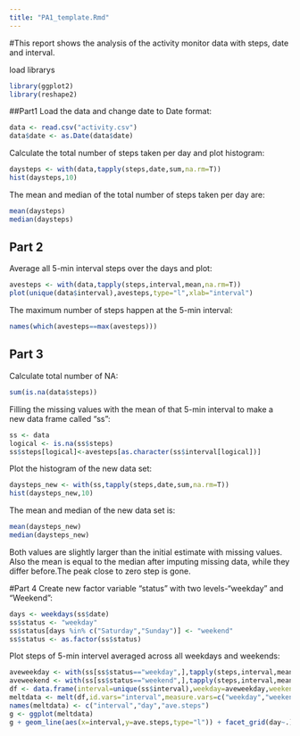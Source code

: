 ```yaml
---
title: "PA1_template.Rmd"
---
```

#This report shows the analysis of the activity monitor data with steps, date and interval.

load librarys
```r
library(ggplot2)
library(reshape2)
```
##Part1
Load the data and change date to Date format:
```r
data <- read.csv("activity.csv")
data$date <- as.Date(data$date)
```
Calculate the total number of steps taken per day and plot histogram:
```r
daysteps <- with(data,tapply(steps,date,sum,na.rm=T))
hist(daysteps,10)
```

The mean and median of the total number of steps taken per day are:
```r
mean(daysteps)
median(daysteps)
```
## Part 2
Average all 5-min interval steps over the days and plot:
```r
avesteps <- with(data,tapply(steps,interval,mean,na.rm=T))
plot(unique(data$interval),avesteps,type="l",xlab="interval")
```
The maximum number of steps happen at the 5-min interval:
```r
names(which(avesteps==max(avesteps)))
```
## Part 3
Calculate total number of NA:
```r
sum(is.na(data$steps))
```
Filling the missing values with the mean of that 5-min interval to make a new data frame called "ss":
```r
ss <- data
logical <- is.na(ss$steps)
ss$steps[logical]<-avesteps[as.character(ss$interval[logical])]
```
Plot the histogram of the new data set:
```r
daysteps_new <- with(ss,tapply(steps,date,sum,na.rm=T))
hist(daysteps_new,10)
```
The mean and median of the new data set is:
```r
mean(daysteps_new)
median(daysteps_new)
```
Both values are slightly larger than the initial estimate with missing values. Also the mean is equal to the median after imputing missing data, while they differ before.The peak close to zero step is gone.

#Part 4
Create new factor variable "status" with two levels-"weekday" and "Weekend":
```r
days <- weekdays(ss$date)
ss$status <- "weekday"
ss$status[days %in% c("Saturday","Sunday")] <- "weekend"
ss$status <- as.factor(ss$status)
```
Plot steps of 5-min intervel averaged across all weekdays and weekends:
```r
aveweekday <- with(ss[ss$status=="weekday",],tapply(steps,interval,mean))
aveweekend <- with(ss[ss$status=="weekend",],tapply(steps,interval,mean))
df <- data.frame(interval=unique(ss$interval),weekday=aveweekday,weekend=aveweekend)
meltdata <- melt(df,id.vars="interval",measure.vars=c("weekday","weekend"))
names(meltdata) <- c("interval","day","ave.steps")
g <- ggplot(meltdata)
g + geom_line(aes(x=interval,y=ave.steps,type="l")) + facet_grid(day~.) + ylab("Number of steps")
```
